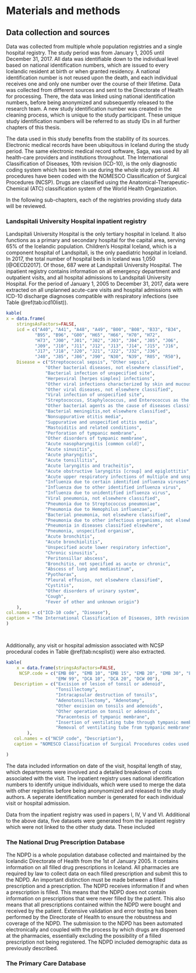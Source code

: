 # Materials and methods {#methods}

## Data collection and sources

Data was collected from multiple whole population registries and a single hospital registry.
The study period was from January 1, 2005 until December 31, 2017.
All data was identifiable down to the individual level based on national identification numbers, which are issued to every Icelandic resident at birth or when granted residency.
A national identification number is not reused upon the death, and each individual receives one and only one number over the course of their lifetime.
Data was collected from different sources and sent to the Directorate of Health for processing. 
There, the data was linked using national identification numbers, before being anonymized and subsequently released to the research team.
A new study identification number was created in the cleaning process, which is unique to the study participant.
These unique study identification numbers will be referred to as study IDs in all further chapters of this thesis. 

The data used in this study benefits from the stability of its sources.
Electronic medical records have been ubiquitous in Iceland during the study period.
The same electronic medical record software, Saga, was used by all health-care providers and institutions throughout.
The International Classification of Diseases, 10th revision (ICD-10), is the only diagnostic coding system which has been in use during the whole study period.
All procedures have been coded with the NOMESCO Classification of Surgical Procedures (NCSP). 
Drugs are classified using the Anatomical-Therapeutic-Chemical (ATC) classification system of the World Health Organization. 

In the following sub-chapters, each of the registries providing study data will be reviewed. 

### Landspitali University Hospital inpatient registry

Landspitali University Hospital is the only tertiary hospital in Iceland.
It also functions as a primary and secondary hospital for the capital area, serving 65% of the Icelandic population.
Children's Hospital Iceland, which is a component hospital of Landspitali, is the only paediatric hospital in Iceland.
In 2017, the total number of hospital beds in Iceland was 1,050 [@OECD2017].
Of those, 687 were at Landspitali University Hospital.
The inpatient registry contains information on all emergency department and outpatient visits, and all hospital admissions to Landspitali University Hospital. 
For the period of January 1, 2005 to December 31, 2017, data were extracted on all unplanned acute-care visits and hospital admissions with ICD-10 discharge diagnoses compatible with respiratory infections (see Table \@ref(tab:icd10list)).


```r
kable(
x = data.frame(
    stringsAsFactors=FALSE,
    icd = c("A40", "A41", "A48", "A49", "B00", "B08", "B33", "B34",
           "B95", "B96", "G00", "H65", "H66", "H70", "H72",
           "H73", "J00", "J01", "J02", "J03", "J04", "J05", "J06",
           "J09", "J10", "J11", "J12", "J13", "J14", "J15", "J16",
           "J17", "J18", "J20", "J21", "J22", "J32", "J36",
           "J40", "J85", "J86", "J90", "N30", "N39", "R05", "R50"),
    Disease = c("Streptococcal sepsis", "Other sepsis",
               "Other bacterial diseases, not elsewhere classified", 
               "Bacterial infection of unspecified site",
               "Herpesviral [herpes simplex] infections",
               "Other viral infections characterized by skin and mucous membrane lesions, not elsewhere classified",
               "Other viral diseases, not elsewhere classified",
               "Viral infection of unspecified site",
               "Streptococcus, Staphylococcus, and Enterococcus as the cause of diseases classified elsewhere",
               "Other bacterial agents as the cause of diseases classified elsewhere",
               "Bacterial meningitis,not elsewhere classified",
               "Nonsuppurative otitis media",
               "Suppurative and unspecified otitis media",
               "Mastoiditis and related conditions",
               "Perforation of tympanic membrane",
               "Other disorders of tympanic membrane",
               "Acute nasopharyngitis [common cold]",
               "Acute sinusitis",
               "Acute pharyngitis",
               "Acute tonsillitis",
               "Acute laryngitis and tracheitis",
               "Acute obstructive laryngitis [croup] and epiglottitis",
               "Acute upper respiratory infections of multiple and unspecified sites",
               "Influenza due to certain identified influenza viruses",
               "Influenza due to other identified influenza virus",
               "Influenza due to unidentified influenza virus",
               "Viral pneumonia, not elsewhere classified",
               "Pneumonia due to Streptococcus pneumoniae",
               "Pneumonia due to Hemophilus influenzae",
               "Bacterial pneumonia, not elsewhere classified",
               "Pneumonia due to other infectious organisms, not elsewhere classified",
               "Pneumonia in diseases classified elsewhere",
               "Pneumonia, unspecified organism",
               "Acute bronchitis",
               "Acute bronchiolitis",
               "Unspecified acute lower respiratory infection",
               "Chronic sinusitis",
               "Peritonsillar abscess",
               "Bronchitis, not specified as acute or chronic",
               "Abscess of lung and mediastinum",
               "Pyothorax",
               "Pleural effusion, not elsewhere classified",
               "Cystitis",
               "Other disorders of urinary system",
               "Cough",
               "Fever of other and unknown origin")
    ),
col.names = c("ICD-10 code", "Disease"),
caption = "The International Classification of Diseases, 10th revision codes used in the current study"
)

        
```

Additionally, any visit or hospital admission associated with NCSP procedural codes in Table \@ref(tab:ncsplist)) were also extracted. 
```r
kable(
    x = data.frame(stringsAsFactors=FALSE,
     NCSP.code = c("EMB 00", "EMB 10", "EMB 15", "EMB 20", "EMB 30", "EMB 99",
                   "EMW 99", "DCA 10", "DCA 20", "DCW 00"),
   Description = c("Excision of lesion of tonsil or adenoid",
                   "Tonsillectomy",
                   "Intracapsular destruction of tonsils",
                   "Adenotonsillectomy", "Adenotomy",
                   "Other excision on tonsils and adenoids",
                   "Other operation on tonsil or adenoids",
                   "Paracentesis of tympanic membrane",
                   "Insertion of ventilating tube through tympanic membrane",
                   "Removal of ventilating tube from tympanic membrane")
        ),
   col.names = c("NCSP code", "Description"),
   caption = "NOMESCO Classification of Surgical Procedures codes used in the current study"

)
```


The data included information on date of the visit, hospital length of stay, which departments were involved and a detailed breakdown of costs associated with the visit.
The inpatient registry uses national identification numbers to identify unique individuals, which were used to merge the data with other registries before being anonynomized and released to the study authors. 
A seperate identification number is generated for each individual visit or hospital admission.

Data from the inpatient registry was used in papers I, IV, V and VI.
Additional to the above data, five datasets were generated from the inpatient registry which were not linked to the other study data.
These included 



### The National Drug Prescription Database

The NDPD is a whole population database collected and maintained by the Icelandic Directorate of Health from the 1st of January 2005.
It contains information on all filled drug prescriptions in Iceland.
All pharmacies are required by law to collect data on each filled prescription and submit this to the NDPD.
An important distinction must be made between a filled prescription and a prescription.
The NDPD receives information if and when a prescription is filled.
This means that the NDPD does not contain information on prescriptions that were never filled by the patient.
This also means that all prescriptions contained within the NDPD were bought and received by the patient.
Extensive validation and error testing has been performed by the Directorate of Health to ensure the robustness and coverage of the NDPD.
The submission to the NDPD has been automated electronically and coupled with the process by which drugs are dispensed at the pharmacies, essentially excluding the possibility of a filled prescription not being registered. The NDPD included demographic data as previously described.

### The Primary Care Database

